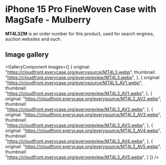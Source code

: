 
# iPhone 15 Pro FineWoven Case with MagSafe - Mulberry

<Callout type='info' emoji='👉🏻'>**MT4L3ZM** is an order number for this product, used for search engines, auction websites and such.</Callout>

## Image gallery

<GalleryComponent
    images={[
      {
        original: "https://cloudfront.everycase.org/everysource/MT4L3.webp",
        thumbnail: "https://cloudfront.everycase.org/everypreview/MT4L3.webp",
      },
      {
        original: "https://cloudfront.everycase.org/everysource/MT4L3_AV1.webp",
        thumbnail: "https://cloudfront.everycase.org/everypreview/MT4L3_AV1.webp",
      },
      {
        original: "https://cloudfront.everycase.org/everysource/MT4L3_AV2.webp",
        thumbnail: "https://cloudfront.everycase.org/everypreview/MT4L3_AV2.webp",
      },
      {
        original: "https://cloudfront.everycase.org/everysource/MT4L3_AV3.webp",
        thumbnail: "https://cloudfront.everycase.org/everypreview/MT4L3_AV3.webp",
      },
      {
        original: "https://cloudfront.everycase.org/everysource/MT4L3_AV4.webp",
        thumbnail: "https://cloudfront.everycase.org/everypreview/MT4L3_AV4.webp",
      },
      {
        original: "https://cloudfront.everycase.org/everysource/MT4L3_AV5.webp",
        thumbnail: "https://cloudfront.everycase.org/everypreview/MT4L3_AV5.webp",
      }
    ]}
  />
